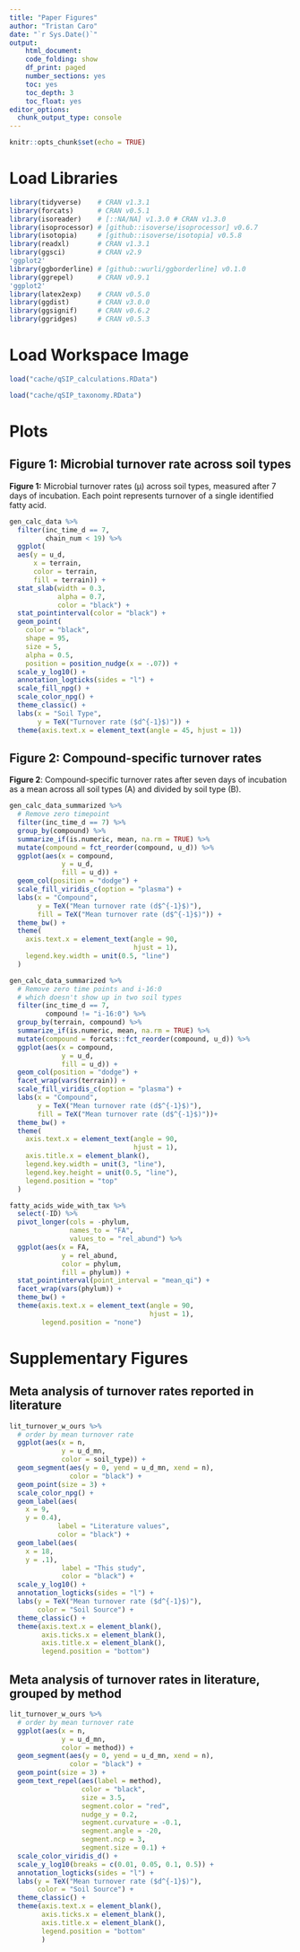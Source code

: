 ```yaml
---
title: "Paper Figures"
author: "Tristan Caro"
date: "`r Sys.Date()`"
output:
    html_document:
    code_folding: show
    df_print: paged
    number_sections: yes
    toc: yes
    toc_depth: 3
    toc_float: yes
editor_options:
  chunk_output_type: console
---
```


```r
knitr::opts_chunk$set(echo = TRUE)
```

# Load Libraries
```r
library(tidyverse)    # CRAN v1.3.1 
library(forcats)      # CRAN v0.5.1 
library(isoreader)    # [::NA/NA] v1.3.0 # CRAN v1.3.0
library(isoprocessor) # [github::isoverse/isoprocessor] v0.6.7 
library(isotopia)     # [github::isoverse/isotopia] v0.5.8
library(readxl)       # CRAN v1.3.1
library(ggsci)        # CRAN v2.9 
'ggplot2' 
library(ggborderline) # [github::wurli/ggborderline] v0.1.0 
library(ggrepel)      # CRAN v0.9.1
'ggplot2' 
library(latex2exp)    # CRAN v0.5.0 
library(ggdist)       # CRAN v3.0.0 
library(ggsignif)     # CRAN v0.6.2
library(ggridges)     # CRAN v0.5.3
```


# Load Workspace Image

```r
load("cache/qSIP_calculations.RData")

load("cache/qSIP_taxonomy.RData")
```


# Plots

## Figure 1: Microbial turnover rate across soil types

**Figure 1:** Microbial turnover rates (µ) across soil types, measured after 7 days of incubation. Each point represents turnover of a single identified fatty acid.

```r
gen_calc_data %>% 
  filter(inc_time_d == 7,
         chain_num < 19) %>%
  ggplot(
  aes(y = u_d, 
      x = terrain,
      color = terrain,
      fill = terrain)) +
  stat_slab(width = 0.3, 
            alpha = 0.7,
            color = "black") +
  stat_pointinterval(color = "black") +
  geom_point(
    color = "black",
    shape = 95,
    size = 5,
    alpha = 0.5,
    position = position_nudge(x = -.07)) +
  scale_y_log10() +
  annotation_logticks(sides = "l") +
  scale_fill_npg() +
  scale_color_npg() +
  theme_classic() +
  labs(x = "Soil Type",
       y = TeX("Turnover rate ($d^{-1}$)")) +
  theme(axis.text.x = element_text(angle = 45, hjust = 1))
```


## Figure 2: Compound-specific turnover rates

**Figure 2**: Compound-specific turnover rates after seven days of incubation as a mean across all soil types (A) and divided by soil type (B).

```r
gen_calc_data_summarized %>% 
  # Remove zero timepoint
  filter(inc_time_d == 7) %>%
  group_by(compound) %>% 
  summarize_if(is.numeric, mean, na.rm = TRUE) %>% 
  mutate(compound = fct_reorder(compound, u_d)) %>% 
  ggplot(aes(x = compound,
             y = u_d,
             fill = u_d)) +
  geom_col(position = "dodge") +
  scale_fill_viridis_c(option = "plasma") +
  labs(x = "Compound",
       y = TeX("Mean turnover rate (d$^{-1}$)"),
       fill = TeX("Mean turnover rate (d$^{-1}$)")) +
  theme_bw() +
  theme(
    axis.text.x = element_text(angle = 90, 
                               hjust = 1),
    legend.key.width = unit(0.5, "line")
  )
```

```r
gen_calc_data_summarized %>% 
  # Remove zero time points and i-16:0
  # which doesn't show up in two soil types
  filter(inc_time_d == 7,
         compound != "i-16:0") %>% 
  group_by(terrain, compound) %>% 
  summarize_if(is.numeric, mean, na.rm = TRUE) %>% 
  mutate(compound = forcats::fct_reorder(compound, u_d)) %>% 
  ggplot(aes(x = compound,
             y = u_d,
             fill = u_d)) +
  geom_col(position = "dodge") +
  facet_wrap(vars(terrain)) +
  scale_fill_viridis_c(option = "plasma") +
  labs(x = "Compound",
       y = TeX("Mean turnover rate (d$^{-1}$)"),
       fill = TeX("Mean turnover rate (d$^{-1}$)"))+
  theme_bw() +
  theme(
    axis.text.x = element_text(angle = 90, 
                               hjust = 1),
    axis.title.x = element_blank(),
    legend.key.width = unit(3, "line"),
    legend.key.height = unit(0.5, "line"),
    legend.position = "top"
  )
```




```r
fatty_acids_wide_with_tax %>% 
  select(-ID) %>% 
  pivot_longer(cols = -phylum, 
               names_to = "FA",
               values_to = "rel_abund") %>%
  ggplot(aes(x = FA, 
             y = rel_abund,
             color = phylum,
             fill = phylum)) +
  stat_pointinterval(point_interval = "mean_qi") +
  facet_wrap(vars(phylum)) +
  theme_bw() +
  theme(axis.text.x = element_text(angle = 90,
                                   hjust = 1),
        legend.position = "none")
```














# Supplementary Figures

## Meta analysis of turnover rates reported in literature

```r
lit_turnover_w_ours %>%
  # order by mean turnover rate
  ggplot(aes(x = n, 
             y = u_d_mn,
             color = soil_type)) +
  geom_segment(aes(y = 0, yend = u_d_mn, xend = n),
               color = "black") +
  geom_point(size = 3) +
  scale_color_npg() +
  geom_label(aes(
    x = 9,
    y = 0.4),
            label = "Literature values",
            color = "black") +
  geom_label(aes(
    x = 18,
    y = .1),
             label = "This study",
             color = "black") +
  scale_y_log10() +
  annotation_logticks(sides = "l") +
  labs(y = TeX("Mean turnover rate ($d^{-1}$)"),
       color = "Soil Source") +
  theme_classic() +
  theme(axis.text.x = element_blank(),
        axis.ticks.x = element_blank(),
        axis.title.x = element_blank(),
        legend.position = "bottom")
```

## Meta analysis of turnover rates in literature, grouped by method

```r
lit_turnover_w_ours %>%
  # order by mean turnover rate
  ggplot(aes(x = n, 
             y = u_d_mn,
             color = method)) +
  geom_segment(aes(y = 0, yend = u_d_mn, xend = n),
               color = "black") +
  geom_point(size = 3) +
  geom_text_repel(aes(label = method),
                  color = "black",
                  size = 3.5,
                  segment.color = "red",
                  nudge_y = 0.2,
                  segment.curvature = -0.1,
                  segment.angle = -20,
                  segment.ncp = 3,
                  segment.size = 0.1) +
  scale_color_viridis_d() +
  scale_y_log10(breaks = c(0.01, 0.05, 0.1, 0.5)) +
  annotation_logticks(sides = "l") +
  labs(y = TeX("Mean turnover rate ($d^{-1}$)"),
       color = "Soil Source") +
  theme_classic() +
  theme(axis.text.x = element_blank(),
        axis.ticks.x = element_blank(),
        axis.title.x = element_blank(),
        legend.position = "bottom"
        )
```

